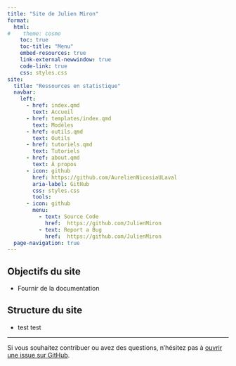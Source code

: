 ```yaml
---
title: "Site de Julien Miron"
format:
  html:
#    theme: cosmo
    toc: true
    toc-title: "Menu"
    embed-resources: true
    link-external-newwindow: true
    code-link: true
    css: styles.css
site:
  title: "Ressources en statistique"
  navbar:
    left:
      - href: index.qmd
        text: Accueil
      - href: templates/index.qmd
        text: Modèles
      - href: outils.qmd
        text: Outils
      - href: tutoriels.qmd
        text: Tutoriels
      - href: about.qmd
        text: À propos
      - icon: github
        href: https://github.com/AurelienNicosiaULaval
        aria-label: GitHub
        css: styles.css
        tools:
      - icon: github
        menu:
          - text: Source Code
            href:  https://github.com/JulienMiron
          - text: Report a Bug
            href:  https://github.com/JulienMiron
  page-navigation: true
---
```



## Objectifs du site

-   Fournir de la documentation

## Structure du site

-   test test

------------------------------------------------------------------------

Si vous souhaitez contribuer ou avez des questions, n'hésitez pas à [ouvrir une issue sur GitHub](https://github.com/JulienMiron/SitePerso/issues).
